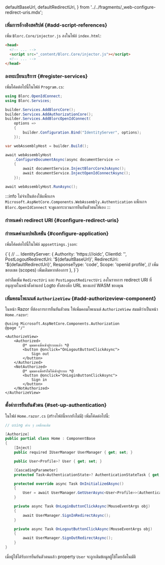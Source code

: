 
  defaultBaseUrl,
  defaultRedirectUri,
} from '../../fragments/_web-configure-redirect-uris.mdx';

### เพิ่มการอ้างอิงสคริปต์ \{#add-script-references}

เพิ่ม `Blorc.Core/injector.js` ลงในไฟล์ `index.html`:

```html title="index.html"
<head>
  <!-- ... -->
  <script src="_content/Blorc.Core/injector.js"></script>
  <!-- ... -->
</head>
```

### ลงทะเบียนบริการ \{#register-services}

เพิ่มโค้ดต่อไปนี้ในไฟล์ `Program.cs`:

```csharp title="Program.cs"
using Blorc.OpenIdConnect;
using Blorc.Services;

builder.Services.AddBlorcCore();
builder.Services.AddAuthorizationCore();
builder.Services.AddBlorcOpenIdConnect(
    options =>
    {
        builder.Configuration.Bind("IdentityServer", options);
    });

var webAssemblyHost = builder.Build();

await webAssemblyHost
    .ConfigureDocumentAsync(async documentService =>
    {
        await documentService.InjectBlorcCoreJsAsync();
        await documentService.InjectOpenIdConnectAsync();
    });

await webAssemblyHost.RunAsync();
```

:::info
ไม่จำเป็นต้องใช้แพ็กเกจ `Microsoft.AspNetCore.Components.WebAssembly.Authentication` แพ็กเกจ `Blorc.OpenIdConnect` จะดูแลกระบวนการยืนยันตัวตนให้เอง
:::

### กำหนดค่า redirect URI \{#configure-redirect-uris}

<SignInFlowSummary />

<AssumingUrl />

<WebConfigureRedirectUris />

### กำหนดค่าแอปพลิเคชัน \{#configure-application}

เพิ่มโค้ดต่อไปนี้ในไฟล์ `appsettings.json`:

<CodeBlock language="json5" title="appsettings.json">
  {`{
  // ...
  IdentityServer: {
    Authority: 'https://<your-logto-endpoint>/oidc',
    ClientId: '<your-logto-app-id>',
    PostLogoutRedirectUri: '${defaultBaseUrl}',
    RedirectUri: '${defaultRedirectUri}',
    ResponseType: 'code',
    Scope: 'openid profile', // เพิ่มขอบเขต (scopes) เพิ่มเติมหากต้องการ
  },
}`}
</CodeBlock>

อย่าลืมเพิ่ม `RedirectUri` และ `PostLogoutRedirectUri` ลงในรายการ redirect URI ที่อนุญาตในหน้าตั้งค่าแอป Logto ทั้งสองคือ URL ของแอป WASM ของคุณ

### เพิ่มคอมโพเนนต์ `AuthorizeView` \{#add-authorizeview-component}

ในหน้า Razor ที่ต้องการการยืนยันตัวตน ให้เพิ่มคอมโพเนนต์ `AuthorizeView` สมมติว่าเป็นหน้า `Home.razor`:

```cshtml title="Pages/Home.razor"
@using Microsoft.AspNetCore.Components.Authorization
@page "/"

<AuthorizeView>
    <Authorized>
        @* มุมมองเมื่อเข้าสู่ระบบแล้ว *@
        <button @onclick="OnLogoutButtonClickAsync">
            Sign out
        </button>
    </Authorized>
    <NotAuthorized>
        @* มุมมองเมื่อยังไม่ได้เข้าสู่ระบบ *@
        <button @onclick="OnLoginButtonClickAsync">
            Sign in
        </button>
    </NotAuthorized>
</AuthorizeView>
```

### ตั้งค่าการยืนยันตัวตน \{#set-up-authentication}

ในไฟล์ `Home.razor.cs` (สร้างไฟล์นี้หากยังไม่มี) เพิ่มโค้ดต่อไปนี้:

```csharp title="Pages/Home.razor.cs"
// using ต่าง ๆ เหมือนเดิม

[Authorize]
public partial class Home : ComponentBase
{
    [Inject]
    public required IUserManager UserManager { get; set; }

    public User<Profile>? User { get; set; }

    [CascadingParameter]
    protected Task<AuthenticationState>? AuthenticationStateTask { get; set; }

    protected override async Task OnInitializedAsync()
    {
        User = await UserManager.GetUserAsync<User<Profile>>(AuthenticationStateTask!);
    }

    private async Task OnLoginButtonClickAsync(MouseEventArgs obj)
    {
        await UserManager.SignInRedirectAsync();
    }

    private async Task OnLogoutButtonClickAsync(MouseEventArgs obj)
    {
        await UserManager.SignOutRedirectAsync();
    }
}
```

เมื่อผู้ใช้ได้รับการยืนยันตัวตนแล้ว property `User` จะถูกเติมข้อมูลผู้ใช้โดยอัตโนมัติ

<Checkpoint />

